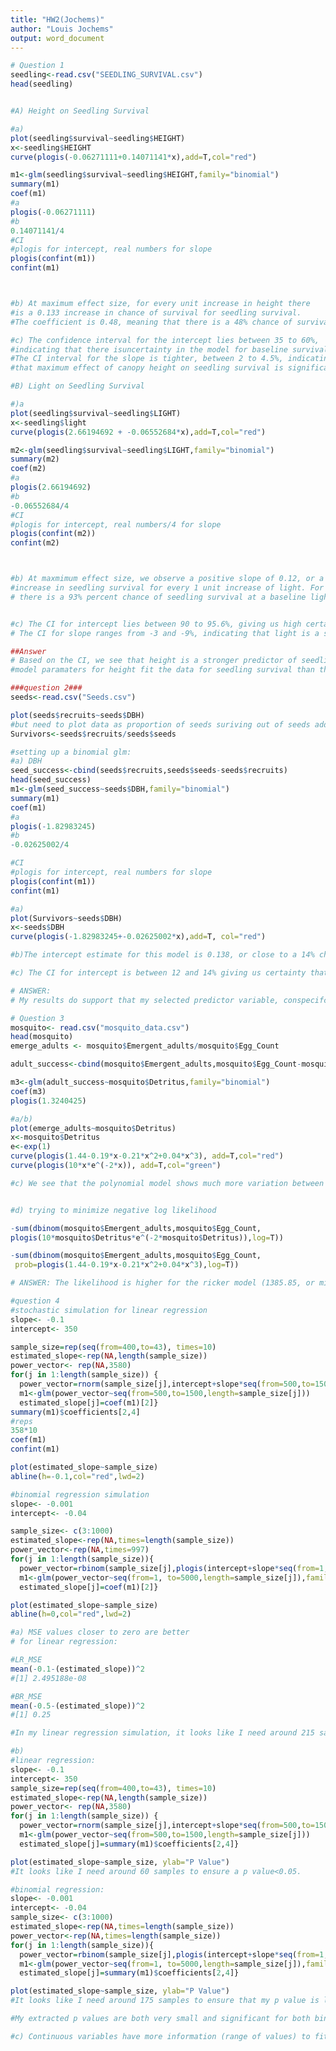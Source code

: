 ---
title: "HW2(Jochems)"
author: "Louis Jochems"
output: word_document
---

``` {r Question 1}
# Question 1 
seedling<-read.csv("SEEDLING_SURVIVAL.csv")
head(seedling)


#A) Height on Seedling Survival
```
```{r Height plot, echo=FALSE}
#a) 
plot(seedling$survival~seedling$HEIGHT)
x<-seedling$HEIGHT
curve(plogis(-0.06271111+0.14071141*x),add=T,col="red")
```

```{r question 1 part A}
m1<-glm(seedling$survival~seedling$HEIGHT,family="binomial")
summary(m1)
coef(m1)
#a 
plogis(-0.06271111)
#b
0.14071141/4
#CI
#plogis for intercept, real numbers for slope
plogis(confint(m1))
confint(m1)



#b) At maximum effect size, for every unit increase in height there 
#is a 0.133 increase in chance of survival for seedling survival. 
#The coefficient is 0.48, meaning that there is a 48% chance of survival when canopy height is zero.

#c) The confidence interval for the intercept lies between 35 to 60%, 
#indicating that there isuncertainty in the model for baseline survival of seedlings. 
#The CI interval for the slope is tighter, between 2 to 4.5%, indicating 
#that maximum effect of canopy height on seedling survival is significant (does not cross zero) and lies between 2 to 4.5% increase in survival. 
```

``` {r Question 1 Part B}
#B) Light on Seedling Survival
```

``` {r Light plot, echo=FALSE}
#)a
plot(seedling$survival~seedling$LIGHT)
x<-seedling$light
curve(plogis(2.66194692 + -0.06552684*x),add=T,col="red")
```

```{r Question 1 Part B continued}
m2<-glm(seedling$survival~seedling$LIGHT,family="binomial")
summary(m2)
coef(m2)
#a
plogis(2.66194692)
#b
-0.06552684/4
#CI
#plogis for intercept, real numbers/4 for slope
plogis(confint(m2))
confint(m2)



#b) At maxmimum effect size, we observe a positive slope of 0.12, or a 12% 
#increase in seedling survival for every 1 unit increase of light. For intercept,
# there is a 93% percent chance of seedling survival at a baseline light of zero. 


#c) The CI for intercept lies between 90 to 95.6%, giving us high certainty for baseline seedling survival estimate. 
# The CI for slope ranges from -3 and -9%, indicating that light is a significant predictor of seedling survival. 

##Answer
# Based on the CI, we see that height is a stronger predictor of seedling survival than the CI of light. However, the tighter CI (narrower range) for the intercept/slope for light gives us more certainty that the glm parameters are more likely to be correct. Additionally the 
#model paramaters for height fit the data for seedling survival than the model parameters for light. 
```

```{r Question 2}
###question 2###
seeds<-read.csv("Seeds.csv")
```

```{r question 2 first plot}
plot(seeds$recruits~seeds$DBH)
#but need to plot data as proportion of seeds suriving out of seeds added
Survivors<-seeds$recruits/seeds$seeds
```

```{r question 2 continued}
#setting up a binomial glm: 
#a) DBH
seed_success<-cbind(seeds$recruits,seeds$seeds-seeds$recruits)
head(seed_success)
m1<-glm(seed_success~seeds$DBH,family="binomial")
summary(m1)
coef(m1)
#a
plogis(-1.82983245)
#b
-0.02625002/4 

#CI
#plogis for intercept, real numbers for slope
plogis(confint(m1))
confint(m1)
```

```{r question 2 second plot}
#a)
plot(Survivors~seeds$DBH)
x<-seeds$DBH
curve(plogis(-1.82983245+-0.02625002*x),add=T, col="red")
```
```{r question 2bc}
#b)The intercept estimate for this model is 0.138, or close to a 14% chance of survival for recruits (out of number of seeds added) when DBH of conspecific adults is zero. The estimate for slope is -0.006, indicating that the max effect of conspecific DBH is small but significant, with a decrease of 0.65 % in seed recruitment for every unit increase in conspecific DBH. 

#c) The CI for intercept is between 12 and 14% giving us certainty that the estmited baseline survival value is correct. For DBH, the CI is between -0.03 and -0.021, indicating certainty for a small, but significant effect. 

# ANSWER: 
# My results do support that my selected predictor variable, conspecifc DBH in plots, has a significant effect on seedling germination given a strong p value, narrow CI intervals for intercept (certainty  of parameters) and CI for slope that do not cross zero. 
```

```{r question 3}
# Question 3 
mosquito<- read.csv("mosquito_data.csv")
head(mosquito)
emerge_adults <- mosquito$Emergent_adults/mosquito$Egg_Count

adult_success<-cbind(mosquito$Emergent_adults,mosquito$Egg_Count-mosquito$Emergent_adults)

m3<-glm(adult_success~mosquito$Detritus,family="binomial")
coef(m3)
plogis(1.3240425)
```
```{r question 3 plot, echo=FALSE}
#a/b)
plot(emerge_adults~mosquito$Detritus)
x<-mosquito$Detritus
e<-exp(1)
curve(plogis(1.44-0.19*x-0.21*x^2+0.04*x^3), add=T,col="red")
curve(plogis(10*x*e^(-2*x)), add=T,col="green")
```

```{r question 3 continued}
#c) We see that the polynomial model shows much more variation between emerged adults and org. detritus. The porpotion of emergent adults steadily decreases as amount of org. detritus in pools increases, up until around 4.15 [unit] detritus, where it starts to steadily increase again. This might indicate that detritus may not be a significant predictor of emergent adult success and/or varies under the polynomial model. The Ricker model shows that survival of emergent adults increases steeply from 0 to 1 units of detritus but then steadily decreases and has no effect (levels off around 3 units), perhaps after detritus surpasses some threshold of sufficient abundance.  


#d) trying to minimize negative log likelihood

-sum(dbinom(mosquito$Emergent_adults,mosquito$Egg_Count,              
plogis(10*mosquito$Detritus*e^(-2*mosquito$Detritus)),log=T))

-sum(dbinom(mosquito$Emergent_adults,mosquito$Egg_Count,              
 prob=plogis(1.44-0.19*x-0.21*x^2+0.04*x^3),log=T))

# ANSWER: The likelihood is higher for the ricker model (1385.85, or minimized negative log likelihood) than for the polynomial model (1415.63). Thus we are more likely to observe the data given the hypothesis under the ricker model. 
```

```{r question 4}
#question 4 
#stochastic simulation for linear regression 
slope<- -0.1
intercept<- 350

sample_size=rep(seq(from=400,to=43), times=10)
estimated_slope<-rep(NA,length(sample_size))
power_vector<- rep(NA,3580)
for(j in 1:length(sample_size)) {
  power_vector=rnorm(sample_size[j],intercept+slope*seq(from=500,to=1500,length=sample_size[j]),25)
  m1<-glm(power_vector~seq(from=500,to=1500,length=sample_size[j]))
  estimated_slope[j]=coef(m1)[2]}
summary(m1)$coefficients[2,4]
#reps
358*10
coef(m1)
confint(m1)
```

```{r question 4 plot for linear regression}
plot(estimated_slope~sample_size)
abline(h=-0.1,col="red",lwd=2)

```

```{r question 4 continued}
#binomial regression simulation
slope<- -0.001
intercept<- -0.04

sample_size<- c(3:1000)
estimated_slope<-rep(NA,times=length(sample_size))
power_vector<-rep(NA,times=997)
for(j in 1:length(sample_size)){
  power_vector=rbinom(sample_size[j],plogis(intercept+slope*seq(from=1, to=5000,length=sample_size[j])),size=1)
  m1<-glm(power_vector~seq(from=1, to=5000,length=sample_size[j]),family="binomial")
  estimated_slope[j]=coef(m1)[2]}

```

```{r question 4 plot of binomial regression}
plot(estimated_slope~sample_size)
abline(h=0,col="red",lwd=2)
```

```{r question 4a}
#a) MSE values closer to zero are better
# for linear regression: 

#LR_MSE
mean(-0.1-(estimated_slope))^2
#[1] 2.495188e-08

#BR_MSE
mean(-0.5-(estimated_slope))^2
#[1] 0.25

#In my linear regression simulation, it looks like I need around 215 samples to ensure accurate estimate parameters. For my binomial regression,  it looks like I need between 75 and 100 samples to ensure accurate slope and intercept. 

#b) 
#linear regression: 
slope<- -0.1
intercept<- 350
sample_size=rep(seq(from=400,to=43), times=10)
estimated_slope<-rep(NA,length(sample_size))
power_vector<- rep(NA,3580)
for(j in 1:length(sample_size)) {
  power_vector=rnorm(sample_size[j],intercept+slope*seq(from=500,to=1500,length=sample_size[j]),25)
  m1<-glm(power_vector~seq(from=500,to=1500,length=sample_size[j]))
  estimated_slope[j]=summary(m1)$coefficients[2,4]}
```

```{r problem 4 p value plot lr, echo=FALSE}
plot(estimated_slope~sample_size, ylab="P Value")
#It looks like I need around 60 samples to ensure a p value<0.05.
```

```{r problem 4b}
#binomial regression: 
slope<- -0.001
intercept<- -0.04
sample_size<- c(3:1000)
estimated_slope<-rep(NA,times=length(sample_size))
power_vector<-rep(NA,times=length(sample_size))
for(j in 1:length(sample_size)){
  power_vector=rbinom(sample_size[j],plogis(intercept+slope*seq(from=1, to=5000,length=sample_size[j])),size=1)
  m1<-glm(power_vector~seq(from=1, to=5000,length=sample_size[j]),family="binomial")
  estimated_slope[j]=summary(m1)$coefficients[2,4]}

```

```{r problem p value plot br, echo=FALSE}
plot(estimated_slope~sample_size, ylab="P Value")
#It looks like I need around 175 samples to ensure that my p value is less than 0.05. 

```

```{r problem 4c}
#My extracted p values are both very small and significant for both binomial and linear regression simulations. However, there are big differences between the estimated vs. actual parameters for binomial model, but much closer model parameters to the actual slope and intercept for the linear regression.  

#c) Continuous variables have more information (range of values) to fit within models, generating more statistical power. Discrete response variables have categories that may not fit perfectly within models. 
```